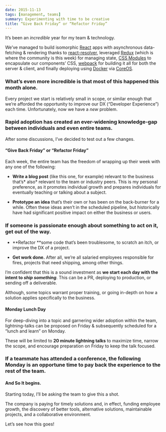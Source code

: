 ```yaml
---
date: 2015-11-13
tags: [management, teams]
summary: Experimenting with time to be creative
title: “Give Back Friday” or “Refactor Friday”
---
```


It’s been an _incredible_ year for my team & technology.

We’ve managed to build isomorphic [React](https://facebook.github.io/react/) apps with asynchronous data-fetching & rendering thanks to [react-resolver](https://github.com/ericclemmons/react-resolver), leveraged [Redux](http://redux.js.org/) (which is where the community is this week) for managing state, [CSS Modules](https://github.com/css-modules/css-modules) to encapsulate our components’ CSS, [webpack](http://webpack.github.io/) for building it all for both the server & client, and finally deploying using [Docker](https://www.docker.com/) via [CoreOS](https://coreos.com/).

### What’s even more incredible is that most of this happened this month alone.

Every project we start is relatively small in scope, or similar enough that we’re afforded the opportunity to improve our DX (“Developer Experience”) each time. Unfortunately, now we have a _new_ problem.

### Rapid adoption has created an ever-widening knowledge-gap between individuals and even entire teams.

After some discussions, I’ve decided to test out a few changes.

#### “Give Back Friday” or “Refactor Friday”

Each week, the entire team has the freedom of wrapping up their week with any one of the following:

- **Write a blog post** (like this one, for example) relevant to the business that’s* also* relevant to the team or industry peers. This is my personal preference, as it promotes individual growth and prepares individuals for eventually teaching or talking about a subject.

- **Prototype an idea** that’s their own or has been on the back-burner for a while. Often these ideas aren’t in the scheduled pipeline, but historically have had significant positive impact on either the business or users.

### If someone is passionate enough about something to act on it, get out of the way.

- **Refactor **some code that’s been troublesome, to scratch an itch, or improve the DX of a project.

- **Get work done.** After all, we’re all salaried employees responsible for fires, projects that need shipping, among other things.

I’m confident that this is a sound investment as **we start each day with the intent to _ship something_**. This can be a PR, deploying to production, or sending off a deliverable.

Although, some topics warrant proper training, or going in-depth on how a solution applies specifically to the business.

#### Monday Lunch Day

For deep-diving into a topic and garnering wider adoption within the team, lightning-talks can be proposed on Friday & subsequently scheduled for a “lunch and learn” on Monday.

These will be limited to **20 minute lightning talks** to maximize time, narrow the scope, and encourage preparation on Friday to keep the talk focused.

### If a teammate has attended a conference, the following Monday is an opportune time to pay back the experience to the rest of the team.

#### And So It begins.

Starting today, I’ll be asking the team to give this a shot.

The company is paying for timely solutions and, in effect, funding employee growth, the discovery of better tools, alternative solutions, maintainable projects, and a collaborative environment.

Let’s see how this goes!

